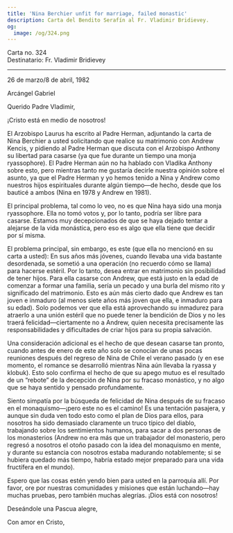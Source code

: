 ```yaml
---
title: 'Nina Berchier unfit for marriage, failed monastic'
description: Carta del Bendito Serafín al Fr. Vladimir Bridievey.
og:
  image: /og/324.png
---
```


<div style={{textAlign:'right', fontFamily:'monospace'}}>Carta no. 324</div>
<div style={{textAlign:'left', fontFamily:'monospace'}}>Destinatario: Fr. Vladimir Bridievey</div>

---

26 de marzo/8 de abril, 1982

Arcángel Gabriel

Querido Padre Vladimir,

¡Cristo está en medio de nosotros!

El Arzobispo Laurus ha escrito al Padre Herman, adjuntando la carta de Nina Berchier a usted solicitando que realice su matrimonio con Andrew Kencis, y pidiendo al Padre Herman que discuta con el Arzobispo Anthony su libertad para casarse (ya que fue durante un tiempo una monja ryassophore). El Padre Herman aún no ha hablado con Vladika Anthony sobre esto, pero mientras tanto me gustaría decirle nuestra opinión sobre el asunto, ya que el Padre Herman y yo hemos tenido a Nina y Andrew como nuestros hijos espirituales durante algún tiempo—de hecho, desde que los bauticé a ambos (Nina en 1978 y Andrew en 1981).

El principal problema, tal como lo veo, no es que Nina haya sido una monja ryassophore. Ella no tomó votos y, por lo tanto, podría ser libre para casarse. Estamos muy decepcionados de que se haya dejado tentar a alejarse de la vida monástica, pero eso es algo que ella tiene que decidir por sí misma.

El problema principal, sin embargo, es este (que ella no mencionó en su carta a usted): En sus años más jóvenes, cuando llevaba una vida bastante desordenada, se sometió a una operación (no recuerdo cómo se llama) para hacerse estéril. Por lo tanto, desea entrar en matrimonio sin posibilidad de tener hijos. Para ella casarse con Andrew, que está justo en la edad de comenzar a formar una familia, sería un pecado y una burla del mismo rito y significado del matrimonio. Esto es aún más cierto dado que Andrew es tan joven e inmaduro (al menos siete años más joven que ella, e inmaduro para su edad). Solo podemos ver que ella está aprovechando su inmadurez para atraerlo a una unión estéril que no puede tener la bendición de Dios y no les traerá felicidad—ciertamente no a Andrew, quien necesita precisamente las responsabilidades y dificultades de criar hijos para su propia salvación.

Una consideración adicional es el hecho de que desean casarse tan pronto, cuando antes de enero de este año solo se conocían de unas pocas reuniones después del regreso de Nina de Chile el verano pasado (y en ese momento, el romance se desarrolló mientras Nina aún llevaba la ryassa y klobuk). Esto solo confirma el hecho de que su apego mutuo es el resultado de un “rebote” de la decepción de Nina por su fracaso monástico, y no algo que se haya sentido y pensado profundamente.

Siento simpatía por la búsqueda de felicidad de Nina después de su fracaso en el monaquismo—¡pero este no es el camino! Es una tentación pasajera, y aunque sin duda ven todo esto como el plan de Dios para ellos, para nosotros ha sido demasiado claramente un truco típico del diablo, trabajando sobre los sentimientos humanos, para sacar a dos personas de los monasterios (Andrew no era más que un trabajador del monasterio, pero regresó a nosotros el otoño pasado con la idea del monaquismo en mente, y durante su estancia con nosotros estaba madurando notablemente; si se hubiera quedado más tiempo, habría estado mejor preparado para una vida fructífera en el mundo).

Espero que las cosas estén yendo bien para usted en la parroquia allí. Por favor, ore por nuestras comunidades y misiones que están luchando—hay muchas pruebas, pero también muchas alegrías. ¡Dios está con nosotros!

Deseándole una Pascua alegre,

Con amor en Cristo,